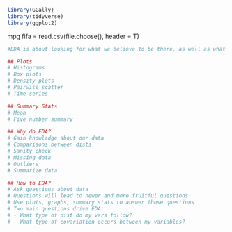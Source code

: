 ```r
library(GGally)
library(tidyverse)
library(ggplot2)
```
mpg
fifa = read.csv(file.choose(), header = T)

``` r
#EDA is about looking for what we believe to be there, as well as what we do not expect to be there

## Plots
# Histograms
# Box plots
# Density plots
# Pairwise scatter
# Time series

## Summary Stats
# Mean
# Five number summary

## Why do EDA?
# Gain knowledge about our data
# Comparisons between dists
# Sanity check
# Missing data
# Outliers
# Summarize data

## How to EDA?
# Ask questions about data
# Questions will lead to newer and more fruitful questions
# Use plots, graphs, summary stats to answer those questions
# Two main questions drive EDA:
# - What type of dist do my vars follow?
# - What type of covariation occurs between my variables?

```